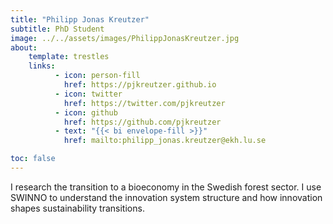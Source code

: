 ```yaml
---
title: "Philipp Jonas Kreutzer"
subtitle: PhD Student
image: ../../assets/images/PhilippJonasKreutzer.jpg
about:
    template: trestles
    links:
          - icon: person-fill
            href: https://pjkreutzer.github.io
          - icon: twitter
            href: https://twitter.com/pjkreutzer
          - icon: github
            href: https://github.com/pjkreutzer
          - text: "{{< bi envelope-fill >}}"
            href: mailto:philipp_jonas.kreutzer@ekh.lu.se

toc: false
---
```


:::{.text-bigger}
I research the transition to a bioeconomy in the Swedish forest sector.
I use SWINNO to understand the innovation system structure and how innovation shapes sustainability transitions.
:::
